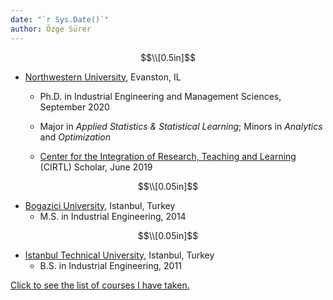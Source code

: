 ```yaml
---
date: "`r Sys.Date()`"
author: Özge Sürer
---
```

$$\\[0.5in]$$

* [Northwestern University](https://www.mccormick.northwestern.edu/industrial/), Evanston, IL

    + Ph.D. in Industrial Engineering and Management Sciences, September 2020
    
    + Major in *Applied Statistics & Statistical Learning*; Minors in *Analytics* and *Optimization*
    
    + [Center for the Integration of Research, Teaching and Learning](https://www.northwestern.edu/searle/initiatives/grad/cirtl/index.html) (CIRTL) Scholar, June 2019

$$\\[0.05in]$$ 

* [Bogazici University](http://www.ie.boun.edu.tr), Istanbul, Turkey
    + M.S. in Industrial Engineering, 2014
    
$$\\[0.05in]$$ 

* [Istanbul Technical University](https://isl.itu.edu.tr/en/academics/departments/industrial-engineering), Istanbul, Turkey
    + B.S. in Industrial Engineering, 2011

[Click to see the list of courses I have taken.](courses.html)